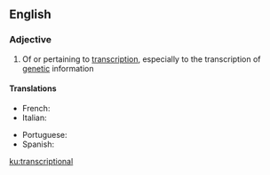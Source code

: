 ==English==

===Adjective===
{{en-adj|-}}

# Of or pertaining to [[transcription]], especially to the transcription of [[genetic]] information

====Translations====
{{trans-top|Of or pertaining to transcription}}
* French: {{t|fr|transcriptionnel}}
* Italian: {{t|it|trascrizionale}}
{{trans-mid}}
* Portuguese: {{t|pt|transcricional}}
* Spanish: {{t|es|transcripcional}}
{{trans-bottom}}

[[ku:transcriptional]]
